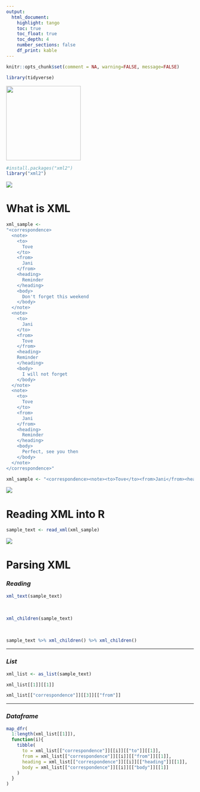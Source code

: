 ---
output: 
  html_document:
    highlight: tango
    toc: true
    toc_float: true
    toc_depth: 4
    number_sections: false
    df_print: kable
---
```{r include=FALSE}
knitr::opts_chunk$set(comment = NA, warning=FALSE, message=FALSE)
```

```{r echo=FALSE}
library(tidyverse)
```

<img src="https://raw.githubusercontent.com/social-lorax/howto_codebooks/master/images/xml_logo.png" width="200">

```{r}
#install.packages("xml2")
library("xml2")
```

![](https://raw.githubusercontent.com/social-lorax/howto_codebooks/master/images/underline_sql.jpg)

# **What is XML**

```{r}
xml_sample <- 
"<correspondence> 
  <note> 
    <to>
      Tove 
    </to> 
    <from> 
      Jani 
    </from> 
    <heading> 
      Reminder 
    </heading> 
    <body>  
      Don't forget this weekend 
    </body> 
  </note> 
  <note> 
    <to> 
      Jani 
    </to>
    <from>
      Tove 
    </from> 
    <heading> 
    Reminder
    </heading> 
    <body>  
      I will not forget 
    </body> 
  </note> 
  <note> 
    <to> 
      Tove
    </to>
    <from>
      Jani 
    </from> 
    <heading> 
      Reminder
    </heading> 
    <body>  
      Perfect, see you then 
    </body> 
  </note> 
</correspondence>"
```

```{r echo = FALSE}
xml_sample <- "<correspondence><note><to>Tove</to><from>Jani</from><heading>Reminder</heading><body>Don't forget this weekend</body></note><note><to>Jani</to><from>Tove</from><heading>Reminder</heading><body>I will not forget</body></note><note><to>Tove</to><from>Jani</from><heading>Reminder</heading><body>Perfect, see you then</body></note></correspondence>"
```

![](https://raw.githubusercontent.com/social-lorax/howto_codebooks/master/images/underline_sql.jpg)

# **Reading XML into R**

```{r}
sample_text <- read_xml(xml_sample)
```

![](https://raw.githubusercontent.com/social-lorax/howto_codebooks/master/images/underline_sql.jpg)

# **Parsing XML**

### *Reading*

```{r}
xml_text(sample_text)
```

<br>

```{r}
xml_children(sample_text)
```

<br> 

```{r}
sample_text %>% xml_children() %>% xml_children()
```

***

### *List*

```{r}
xml_list <- as_list(sample_text)
```

```{r}
xml_list[[1]][[1]]
```

```{r}
xml_list[["correspondence"]][[3]][["from"]]
```

****

### *Dataframe*

```{r}
map_dfr(
  1:length(xml_list[[1]]), 
  function(i){
    tibble(
      to = xml_list[["correspondence"]][[i]][["to"]][[1]],
      from = xml_list[["correspondence"]][[i]][["from"]][[1]],
      heading = xml_list[["correspondence"]][[i]][["heading"]][[1]],
      body = xml_list[["correspondence"]][[i]][["body"]][[1]]
    )
  }
)
````